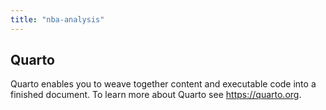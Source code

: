 ```yaml
---
title: "nba-analysis"
---
```


## Quarto

Quarto enables you to weave together content and executable code into a finished document. To learn more about Quarto see <https://quarto.org>.
